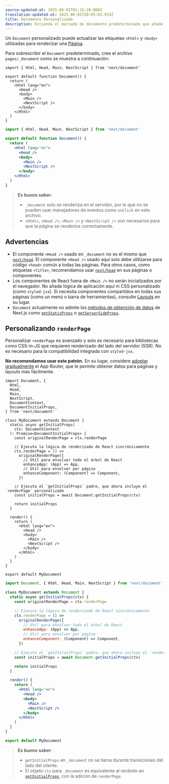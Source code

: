 ```yaml
---
source-updated-at: 2025-06-01T01:32:20.000Z
translation-updated-at: 2025-06-02T20:05:03.933Z
title: Documento Personalizado
description: Extienda el marcado de documento predeterminado que añade Next.js.
---
```


Un `Document` personalizado puede actualizar las etiquetas `<html>` y `<body>` utilizadas para renderizar una [Página](/docs/pages/building-your-application/routing/pages-and-layouts).

Para sobrescribir el `Document` predeterminado, cree el archivo `pages/_document` como se muestra a continuación:

```tsx filename="pages/_document.tsx" switcher
import { Html, Head, Main, NextScript } from 'next/document'

export default function Document() {
  return (
    <Html lang="en">
      <Head />
      <body>
        <Main />
        <NextScript />
      </body>
    </Html>
  )
}
```

```jsx filename="pages/_document.jsx" switcher
import { Html, Head, Main, NextScript } from 'next/document'

export default function Document() {
  return (
    <Html lang="en">
      <Head />
      <body>
        <Main />
        <NextScript />
      </body>
    </Html>
  )
}
```

> **Es bueno saber**:
>
> - `_document` solo se renderiza en el servidor, por lo que no se pueden usar manejadores de eventos como `onClick` en este archivo.
> - `<Html>`, `<Head />`, `<Main />` y `<NextScript />` son necesarios para que la página se renderice correctamente.

## Advertencias

- El componente `<Head />` usado en `_document` no es el mismo que [`next/head`](/docs/pages/api-reference/components/head). El componente `<Head />` usado aquí solo debe utilizarse para código `<head>` común a todas las páginas. Para otros casos, como etiquetas `<title>`, recomendamos usar [`next/head`](/docs/pages/api-reference/components/head) en sus páginas o componentes.
- Los componentes de React fuera de `<Main />` no serán inicializados por el navegador. No añada lógica de aplicación aquí ni CSS personalizado (como `styled-jsx`). Si necesita componentes compartidos en todas sus páginas (como un menú o barra de herramientas), consulte [Layouts](/docs/pages/building-your-application/routing/pages-and-layouts#layout-pattern) en su lugar.
- `Document` actualmente no admite los [métodos de obtención de datos](/docs/pages/building-your-application/data-fetching) de Next.js como [`getStaticProps`](/docs/pages/building-your-application/data-fetching/get-static-props) o [`getServerSideProps`](/docs/pages/building-your-application/data-fetching/get-server-side-props).

## Personalizando `renderPage`

Personalizar `renderPage` es avanzado y solo es necesario para bibliotecas como CSS-in-JS que requieren renderizado del lado del servidor (SSR). No es necesario para la compatibilidad integrada con `styled-jsx`.

**No recomendamos usar este patrón.** En su lugar, considere [adoptar gradualmente](/docs/app/guides/migrating/app-router-migration) el App Router, que le permite obtener datos para páginas y layouts más fácilmente.

```tsx filename="pages/_document.tsx" switcher
import Document, {
  Html,
  Head,
  Main,
  NextScript,
  DocumentContext,
  DocumentInitialProps,
} from 'next/document'

class MyDocument extends Document {
  static async getInitialProps(
    ctx: DocumentContext
  ): Promise<DocumentInitialProps> {
    const originalRenderPage = ctx.renderPage

    // Ejecuta la lógica de renderizado de React sincrónicamente
    ctx.renderPage = () =>
      originalRenderPage({
        // Útil para envolver todo el árbol de React
        enhanceApp: (App) => App,
        // Útil para envolver por página
        enhanceComponent: (Component) => Component,
      })

    // Ejecuta el `getInitialProps` padre, que ahora incluye el `renderPage` personalizado
    const initialProps = await Document.getInitialProps(ctx)

    return initialProps
  }

  render() {
    return (
      <Html lang="en">
        <Head />
        <body>
          <Main />
          <NextScript />
        </body>
      </Html>
    )
  }
}

export default MyDocument
```

```jsx filename="pages/_document.jsx" switcher
import Document, { Html, Head, Main, NextScript } from 'next/document'

class MyDocument extends Document {
  static async getInitialProps(ctx) {
    const originalRenderPage = ctx.renderPage

    // Ejecuta la lógica de renderizado de React sincrónicamente
    ctx.renderPage = () =>
      originalRenderPage({
        // Útil para envolver todo el árbol de React
        enhanceApp: (App) => App,
        // Útil para envolver por página
        enhanceComponent: (Component) => Component,
      })

    // Ejecuta el `getInitialProps` padre, que ahora incluye el `renderPage` personalizado
    const initialProps = await Document.getInitialProps(ctx)

    return initialProps
  }

  render() {
    return (
      <Html lang="en">
        <Head />
        <body>
          <Main />
          <NextScript />
        </body>
      </Html>
    )
  }
}

export default MyDocument
```

> **Es bueno saber**:
>
> - `getInitialProps` en `_document` no se llama durante transiciones del lado del cliente.
> - El objeto `ctx` para `_document` es equivalente al recibido en [`getInitialProps`](/docs/pages/api-reference/functions/get-initial-props#context-object), con la adición de `renderPage`.